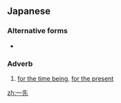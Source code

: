 ==Japanese==
{{ja-kanjitab|ひと|ま|o2=ず|yomi=k}}

===Alternative forms===
* {{ja-r|一先ず|ひとまず}}

===Adverb===
{{ja-pos|adverb|ひとまず}}

# [[for the time being]], [[for the present]]

[[zh:一先]]